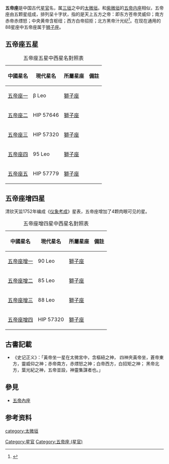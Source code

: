'''五帝座'''是中国古代[[星官|星官]]名，属[[三垣|三垣]]之中的[[太微垣|太微垣]]。和[[紫微垣|紫微垣]]的[[五帝内座|五帝内座]]相似，五帝座由五颗星组成，排列呈十字状，指的是天上五方之帝：即东方苍帝灵威仰；南方赤帝赤熛怒；中央黄帝含枢纽；西方白帝招拒；北方黑帝汁光纪<ref>{{Cite web |url=http://aeea.nmns.edu.tw/2006/0606/ap060620.html |title=五帝座、內屏 |accessdate=2011-02-25 |archive-date=2011-05-21 |archive-url=https://web.archive.org/web/20110521235946/http://aeea.nmns.edu.tw/2006/0606/ap060620.html |dead-url=no }}</ref>。在现在通用的88星座中五帝座属于[[狮子座|狮子座]]。

==五帝座五星==
{| class="wikitable"  align="center" style="text-align:center; width:100%"
|+五帝座五星中西星名對照表
|-
! 中國星名 !! 現代星名 !! 所屬星座 !! 備註
|-
| [[五帝座一|五帝座一]] || β Leo || [[獅子座|獅子座]] || 
|-
| [[五帝座二|五帝座二]] || HIP 57646 || [[獅子座|獅子座]] || 
|-
| [[五帝座三|五帝座三]] || HIP 57320 || [[獅子座|獅子座]] || 
|-
| [[獅子座95|五帝座四]] || 95 Leo || [[獅子座|獅子座]] || 
|-
| [[五帝座五|五帝座五]] || HIP 57779 || [[獅子座|獅子座]] || 
|}
==五帝座增四星==
清钦天监1752年编成《[[仪象考成|仪象考成]]》星表，五帝座增加了4颗肉眼可见的星。
{| class="wikitable"  align="center" style="text-align:center; width:100%"
|+五帝座增四星中西星名對照表
|-
! 中國星名 !! 現代星名 !! 所屬星座 !! 備註
|-
| [[獅子座90|五帝座增一]] || 90 Leo || [[獅子座|獅子座]] || 
|-
| [[獅子座85|五帝座增二]] || 85 Leo || [[獅子座|獅子座]] || 
|-
| [[獅子座88|五帝座增三]] || 88 Leo || [[獅子座|獅子座]] || 
|-
| [[五帝座增四|五帝座增四]] || HIP 57320 || [[獅子座|獅子座]] || 
|}
== 古書記載 ==
*《史记正义》：「黃帝坐一星在太微宮中，含樞紐之神， 四神夾黃帝坐，蒼帝東方，靈威仰之神；赤帝南方，赤熛怒之神；白帝西方，白招矩之神； 黑帝北方，葉光紀之神，五帝並設，神靈集謀者也。」

== 參見 ==
* [[五帝內座|五帝內座]]

==参考资料==
{{reflist}}

{{三垣}}

[[category:太微垣|category:太微垣]]
[[Category:星官|Category:星官]]
[[Category:五帝座_(星官)|Category:五帝座 (星官)]]